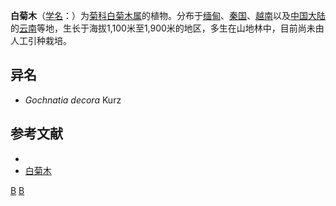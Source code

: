 {{Speciesbox
| genus = Leucomeris
| species = decora
| authority = (Kurz) A. L. Cabrera, 1971
| synonyms = ''Gochnatia decora''
}}

'''白菊木'''（[[学名|学名]]：{{lang|la|''Leucomeris decora''}}）为[[菊科|菊科]][[白菊木属|白菊木属]]的植物。分布于[[缅甸|缅甸]]、[[秦国|秦国]]、[[越南|越南]]以及[[中国大陆|中国大陆]]的[[云南|云南]]等地，生长于海拔1,100米至1,900米的地区，多生在山地林中，目前尚未由人工引种栽培。

== 异名 ==
* ''Gochnatia decora'' Kurz

== 参考文献 ==
<div class="references-small">
* {{cite web| url =http://www.bioinfo.cn/db05/KmzwSpecies.php?action=view&id=4622| title =白菊木| work =《中国高等植物数据库全库》| publisher =中国科学院微生物研究所| author =昆明植物研究所| accessdate =2009-02-25| deadurl =yes| archiveurl =https://web.archive.org/web/20160305082438/http://www.bioinfo.cn/db05/KmzwSpecies.php?action=view&id=4622| archivedate =2016-03-05}}
* [http://www.iplant.cn/info/%E7%99%BD%E8%8F%8A%E6%9C%A8?t=z 白菊木]
</div>
{{Taxonbar|from=Q5973995}}

[[Category:白菊木属|B]]
[[Category:_1971年描述的植物|B]]


{{植物小作品}}